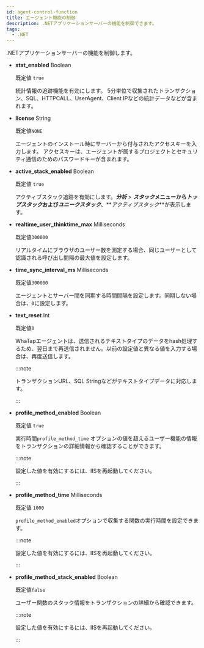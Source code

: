 ```yaml
---
id: agent-control-function
title: エージェント機能の制御
description: .NETアプリケーションサーバーの機能を制御できます。
tags:
  - .NET
---
```


.NETアプリケーションサーバーの機能を制御します。

- **stat_enabled** <span class='type'>Boolean</span>

  既定値 `true`

  統計情報の追跡機能を有効にします。 5分単位で収集されたトランザクション、SQL、HTTPCALL、UserAgent、Client IPなどの統計データなどが含まれます。 

- **license** <span class='type'>String</span>

  既定値`NONE`

  エージェントのインストール時にサーバーから付与されたアクセスキーを入力します。 アクセスキーは、エージェントが属するプロジェクトとセキュリティ通信のためのパスワードキーが含まれます。

- **active_stack_enabled** <span class='type'>Boolean</span>

  既定値 `true`

  アクティブスタック追跡を有効にします。**_分析_** > **_スタック_**メニューから**_トップスタック_**および**_ユニークスタック_**、**_アクティブスタック_**が表示します。

- **realtime_user_thinktime_max** <span class='type'>Milliseconds</span>

  既定値`300000`

  リアルタイムにブラウザのユーザー数を測定する場合、同じユーザーとして認識される呼び出し間隔の最大値を設定します。

- **time_sync_interval_ms** <span class='type'>Milliseconds</span>

  既定値`300000`

  エージェントとサーバー間を同期する時間間隔を設定します。同期しない場合は、`0`に設定します。

- **text_reset** <span class='type'>Int</span>

  既定値`0`

  WhaTapエージェントは、送信されるテキストタイプのデータをhash処理するため、翌日まで再送信されません。以前の設定値と異なる値を入力する場合は、再度送信します。

  :::note

  トランザクションURL、SQL Stringなどがテキストタイプデータに対応します。

  :::

- **profile_method_enabled** <span class='type'>Boolean</span>

  既定値 `true`

  実行時間`profile_method_time` オプションの値を超えるユーザー機能の情報をトランザクションの詳細情報から確認することができます。

  :::note

  設定した値を有効にするには、IISを再起動してください。

  :::

- **profile_method_time** <span class='type'>Milliseconds</span>

  既定値 `1000`

  `profile_method_enabled`オプションで収集する関数の実行時間を設定できます。

  :::note

  設定した値を有効にするには、IISを再起動してください。

  :::

- **profile_method_stack_enabled** <span class='type'>Boolean</span>

  既定値`false`

  ユーザー関数のスタック情報をトランザクションの詳細から確認できます。

  :::note

  設定した値を有効にするには、IISを再起動してください。

  :::

